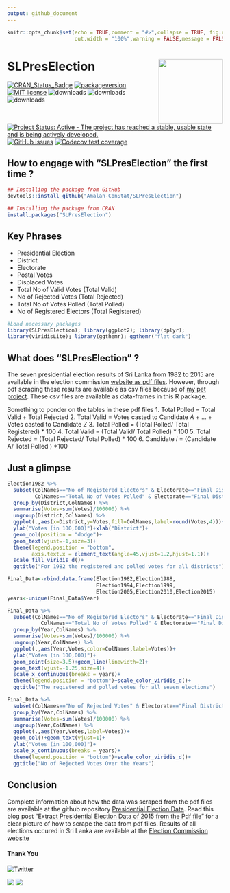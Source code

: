 ```yaml
---
output: github_document
---
```


<!-- README.md is generated from README.Rmd. Please edit that file -->

```r
knitr::opts_chunk$set(echo = TRUE,comment = "#>",collapse = TRUE, fig.retina=2, fig.path = "man/figures/",
                      out.width = "100%",warning = FALSE,message = FALSE)
```

# SLPresElection <img src="man/figures/logo.png" align="right" alt="" width="150" />

<!-- badges: start -->

[![CRAN_Status_Badge](http://www.r-pkg.org/badges/version-last-release/SLPresElection)](https://cran.r-project.org/package=SLPresElection)
[![packageversion](https://img.shields.io/badge/Package%20version-1.0.0-orange.svg?style=flat-square)](commits/main)
[![MIT license](https://img.shields.io/badge/License-MIT-blue.svg)](https://lbesson.mit-license.org/)
![downloads](http://cranlogs.r-pkg.org/badges/grand-total/SLPresElection)
![downloads](https://cranlogs.r-pkg.org/badges/SLPresElection)
![downloads](http://cranlogs.r-pkg.org/badges/last-week/SLPresElection)
[![Project Status: Active - The project has reached a stable, usable state and is being actively developed.](https://www.repostatus.org/badges/latest/active.svg)](https://www.repostatus.org/#active)
[![GitHub issues](https://img.shields.io/github/issues/Amalan-ConStat/SLPresElection.svg?style=popout)](https://github.com/Amalan-ConStat/SLPresElection/issues)
[![Codecov test coverage](https://codecov.io/gh/Amalan-ConStat/SLPresElection/branch/main/graph/badge.svg)](https://app.codecov.io/gh/Amalan-ConStat/SLPresElection?branch=main)

<!-- badges: end -->

## How to engage with "SLPresElection" the first time ? 

```r
## Installing the package from GitHub
devtools::install_github("Amalan-ConStat/SLPresElection")

## Installing the package from CRAN
install.packages("SLPresElection")
```

## Key Phrases
* Presidential Election
* District
* Electorate
* Postal Votes
* Displaced Votes
* Total No of Valid Votes (Total Valid)
* No of Rejected Votes (Total Rejected)
* Total No of Votes Polled (Total Polled)
* No of Registered Electors (Total Registered)

```r
#Load necessary packages
library(SLPresElection); library(ggplot2); library(dplyr); 
library(viridisLite); library(ggthemr); ggthemr("flat dark")
```

## What does "SLPresElection" ?

The seven presidential election results of Sri Lanka from 1982 to 2015 are available in the election commission [website as pdf files](https://elections.gov.lk/web/en/elections/elections-results/presidential-elections-results/).
However, through pdf scraping these results are available as csv files because of [my pet project](https://github.com/Amalan-ConStat/PresidentialElection). 
These csv files are available as data-frames in this R package.

Something to ponder on the tables in these pdf files
1. Total Polled = Total Valid + Total Rejected
2. Total Valid = Votes casted to Candidate $A$ + $...$ + Votes casted to Candidate $Z$
3. Total Polled $%$ = (Total Polled/ Total Registered) * $100$ 
4. Total Valid $%$ = (Total Valid/ Total Polled) * $100$
5. Total Rejected $%$ = (Total Rejected/ Total Polled) * $100$
6. Candidate $i$ $%$ = (Candidate A/ Total Polled ) *$100$

## Just a glimpse

```r
Election1982 %>% 
  subset(ColNames=="No of Registered Electors" & Electorate=="Final District Results"| 
         ColNames=="Total No of Votes Polled" & Electorate=="Final District Results")  %>% 
  group_by(District,ColNames) %>%
  summarise(Votes=sum(Votes)/100000) %>%
  ungroup(District,ColNames) %>%
  ggplot(.,aes(x=District,y=Votes,fill=ColNames,label=round(Votes,4)))+
  ylab("Votes (in 100,000)")+xlab("District")+
  geom_col(position = "dodge")+
  geom_text(vjust=-1,size=3)+
  theme(legend.position = "bottom",
        axis.text.x = element_text(angle=45,vjust=1.2,hjust=1.1))+
  scale_fill_viridis_d()+
  ggtitle("For 1982 the registered and polled votes for all districts")

```

```r
Final_Data<-rbind.data.frame(Election1982,Election1988,
                             Election1994,Election1999,
                             Election2005,Election2010,Election2015)
years<-unique(Final_Data$Year)
```

```r
Final_Data %>%
  subset(ColNames=="No of Registered Electors" & Electorate=="Final District Results" | 
           ColNames=="Total No of Votes Polled" & Electorate=="Final District Results") %>%
  group_by(Year,ColNames) %>%
  summarise(Votes=sum(Votes)/100000) %>%
  ungroup(Year,ColNames) %>%
  ggplot(.,aes(Year,Votes,color=ColNames,label=Votes))+
  ylab("Votes (in 100,000)")+
  geom_point(size=3.5)+geom_line(linewidth=2)+
  geom_text(vjust=-1.25,size=4)+
  scale_x_continuous(breaks = years)+
  theme(legend.position = "bottom")+scale_color_viridis_d()+
  ggtitle("The registered and polled votes for all seven elections")
```

```r
Final_Data %>%
  subset(ColNames=="No of Rejected Votes" & Electorate=="Final District Results") %>%
  group_by(Year,ColNames) %>%
  summarise(Votes=sum(Votes)/100000) %>%
  ungroup(Year,ColNames) %>%
  ggplot(.,aes(Year,Votes,label=Votes))+
  geom_col()+geom_text(vjust=1)+
  ylab("Votes (in 100,000)")+
  scale_x_continuous(breaks = years)+
  theme(legend.position = "bottom")+scale_color_viridis_d()+
  ggtitle("No of Rejected Votes Over the Years")
```

## Conclusion

Complete information about how the data was scraped from the pdf files are available at the github repository [Presidential Election Data](https://github.com/Amalan-ConStat/PresidentialElection).
Read this blog post ["Extract Presidential Election Data of 2015 from the Pdf file"](https://amalan-con-stat.netlify.app/post/slelection/presidential-election/2015/2015/) for a clear picture of how to scrape the data from pdf files.
Results of all elections occured in Sri Lanka are available at the [Election Commission website](https://elections.gov.lk/)

#### Thank You

[![Twitter](https://img.shields.io/twitter/url/https/github.com/Amalan-ConStat/R-fitODBOD.svg?style=social)](https://twitter.com/intent/tweet?text=Wow:&url=https%3A%2F%2Fgithub.com%2FAmalan-ConStat%2FR-fitODBOD)

[ ![](https://img.shields.io/badge/LinkedIn-Amalan%20Mahendran-black.svg?style=flat) ]( https://www.linkedin.com/in/amalan-mahendran-72b86b37/)
[ ![](https://img.shields.io/badge/Research%20Gate-Amalan%20Mahendran-black.svg?style=flat) ]( https://www.researchgate.net/profile/Amalan_Mahendran )
